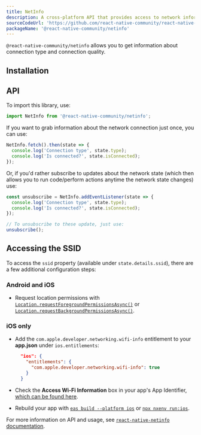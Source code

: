 ```yaml
---
title: NetInfo
description: A cross-platform API that provides access to network information.
sourceCodeUrl: 'https://github.com/react-native-community/react-native-netinfo'
packageName: '@react-native-community/netinfo'
---
```



`@react-native-community/netinfo` allows you to get information about connection type and connection quality.

<PlatformsSection android emulator ios simulator web />

## Installation

<APIInstallSection href="https://github.com/react-native-community/react-native-netinfo#getting-started" />

## API

To import this library, use:

```js
import NetInfo from '@react-native-community/netinfo';
```

If you want to grab information about the network connection just once, you can use:

```js
NetInfo.fetch().then(state => {
  console.log('Connection type', state.type);
  console.log('Is connected?', state.isConnected);
});
```

Or, if you'd rather subscribe to updates about the network state (which then allows you to run code/perform actions anytime the network state changes) use:

```js
const unsubscribe = NetInfo.addEventListener(state => {
  console.log('Connection type', state.type);
  console.log('Is connected?', state.isConnected);
});

// To unsubscribe to these update, just use:
unsubscribe();
```

## Accessing the SSID

To access the `ssid` property (available under `state.details.ssid`), there are a few additional configuration steps:

### Android and iOS

- Request location permissions with [`Location.requestForegroundPermissionsAsync()`](location.mdx#locationrequestforegroundpermissionsasync) or [`Location.requestBackgroundPermissionsAsync()`](location.mdx#locationrequestbackgroundpermissionsasync).

### iOS only

- Add the `com.apple.developer.networking.wifi-info` entitlement to your **app.json** under `ios.entitlements`:

  ```json app.json
    "ios": {
      "entitlements": {
        "com.apple.developer.networking.wifi-info": true
      }
    }
  ```

- Check the **Access Wi-Fi Information** box in your app's App Identifier, [which can be found here](https://developer.apple.com/account/resources/identifiers/list).
- Rebuild your app with [`eas build --platform ios`](/build/setup/#4-run-a-build) or [`npx nxenv run:ios`](/more/nxenv-cli/#compiling).

For more information on API and usage, see [`react-native-netinfo` documentation](https://github.com/react-native-community/react-native-netinfo#react-native-communitynetinfo).

